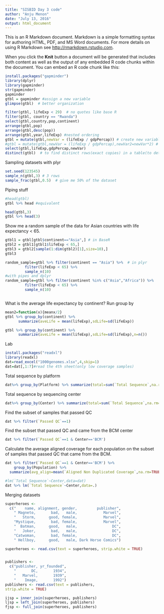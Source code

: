 ```yaml
---
title: "SISBID Day 3 code"
author: "Anju Menon"
date: "July 13, 2016"
output: html_document
---
```


This is an R Markdown document. Markdown is a simple formatting syntax for authoring HTML, PDF, and MS Word documents. For more details on using R Markdown see <http://rmarkdown.rstudio.com>.

When you click the **Knit** button a document will be generated that includes both content as well as the output of any embedded R code chunks within the document. You can embed an R code chunk like this:

```r
install.packages("gapminder")
library(dplyr)
library(gapminder)
str(gapminder)
gapminder
gtbl = gapminder #assign a new variable
glimpse(gtbl)  # better organization

```

```r
filter(gtbl, lifeExp < 29)  # no quotes like base R
filter(gtbl, country == "Rwanda")
select(gtbl,country,pop,continent)
arrange(gtbl,pop)
arrange(gtbl,desc(pop))
arrange(gtbl,year,lifeExp) #nested ordering 
gtbl = mutate(gtbl,newVar = (lifeExp / gdpPercap)) # create new variable
#gtbl = mutate(gtbl,newVar = (lifeExp / gdpPercap),newVar2=newVar*2) # create new #variable
select(gtbl,lifeExp,gdpPercap,newVar)
distinct(gtbl)  # to find distinct rows(exact copies) in a table(to detect errors)
```

Sampling  datasets with plyr
```r
set.seed(123545)
sample_n(gtbl,3) # 3 rows
sample_frac(gtbl,0.5)  # give me 50% of the dataset
```

Piping stuff
```r
#head(gtbl)
gtbl %>% head #equivalent

head(gtbl,3)
gtbl %>% head(3)
```

Show me a random sample of the data for Asian countries with life expectancy < 65.
```r
gtbl1 = gtbl[gtbl$continent=="Asia",] # in BaseR
gtbl2 = gtbl1[gtbl1$lifeExp < 65,]
gtbl3 = gtbl2[sample(1:dim(gtbl2)[1],size=10),]
gtbl3

random_sample=gtbl %>% filter(continent == "Asia") %>%  # in plyr
         filter(lifeExp < 65) %>%
         sample_n(10)
#with pipes and dplyr
random_sample=gtbl %>% filter(continent %in% c("Asia","Africa")) %>%  
         filter(lifeExp < 65) %>%
         sample_n(10)



```

What is the average life expectancy by continent? Run group by
```r
mean2=function(x){meanx/2}
gtbl %>% group_by(continent) %>% 
      summarize(aveLife = mean(lifeExp),sdLife=sd(lifeExp)) 
```

```r
gtbl %>% group_by(continent) %>% 
      summarize(aveLife = mean(lifeExp),sdLife=sd(lifeExp),n=n()) 
```

Lab
```r
install.packages("readxl")
library(readxl)
dat=read_excel("1000genomes.xlsx",4,skip=1)
dat=dat[,1:7]#read the 4th sheet(only low coverage samples)
```

Total sequence by platform
```r
dat%>% group_by(Platform) %>% summarize(total=sum(`Total Sequence`,na.rm=TRUE))
```
Total sequence by sequencing center
```r
dat%>% group_by(Center) %>% summarize(total=sum(`Total Sequence`,na.rm=TRUE))
```

Find the subset of samples that passed QC
```r
dat %>% filter(`Passed QC`==1)
```

Find the subset that passed QC and came from the BCM center
```r
dat %>% filter(`Passed QC`==1 & Center=='BCM')

```

Calculate the average aligned coverage for each population on the subset of samples that passed QC that came from the BCM.

```r
dat %>% filter(`Passed QC`==1 & Center=='BCM') %>%
    group_by(Population) %>%
  summarize(avg_align=mean(`Aligned Non Duplicated Coverage`,na.rm=TRUE))
```

```r
#lm(`Total Sequence`~Center,data=dat)
dat %>% lm(`Total Sequence`~Center,data=.)

```

Merging datasets
```r
superheroes <-
  c("    name, alignment, gender,         publisher",
    " Magneto,       bad,   male,            Marvel",
    "   Storm,      good, female,            Marvel",
    "Mystique,       bad, female,            Marvel",
    "  Batman,      good,   male,                DC",
    "   Joker,       bad,   male,                DC",
    "Catwoman,       bad, female,                DC",
    " Hellboy,      good,   male, Dark Horse Comics")

superheroes <- read.csv(text = superheroes, strip.white = TRUE)


publishers <- 
  c("publisher, yr_founded",
    "       DC,       1934",
    "   Marvel,       1939",
    "    Image,       1992")
publishers <- read.csv(text = publishers, 
strip.white = TRUE)

ijsp = inner_join(superheroes, publishers)
ljsp = left_join(superheroes, publishers)
fjsp <- full_join(superheroes, publishers)
```










